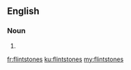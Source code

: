 ==English==

===Noun===
{{head|en}}

# {{plural of|flintstone}}

[[fr:flintstones]]
[[ku:flintstones]]
[[my:flintstones]]